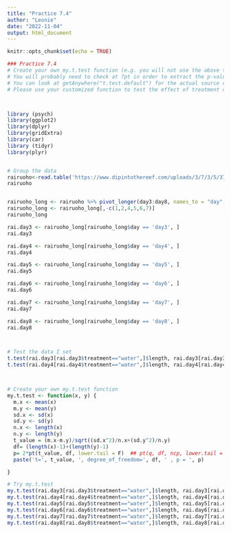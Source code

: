 ```yaml
---
title: "Practice 7.4"
author: "Leonie"
date: "2022-11-04"
output: html_document
---
```


```r
knitr::opts_chunk$set(echo = TRUE)
```

```r


### Practice 7.4 
# Create your own my.t.test function (e.g. you will not use the above t.test function but you will code your own function).
# You will probably need to check at ?pt in order to extract the p-value.
# You can look at getAnywhere("t.test.default") for the actual source code of the t.test function.
# Please use your customized function to test the effect of treatment on length at various days in the rairuoho dataset.Interpret.



library (psych)
library(ggplot2)
library(dplyr)
library(gridExtra)
library(car)
library (tidyr)
library(plyr)


# Group the data
rairuoho<-read.table('https://www.dipintothereef.com/uploads/3/7/3/5/37359245/rairuoho.txt', header=T, sep='\t', dec='.') 
rairuoho


rairuoho_long <- rairuoho %>% pivot_longer(day3:day8, names_to = "day", values_to = "length")
rairuoho_long <- rairuoho_long[,-c(1,2,4,5,6,7)]
rairuoho_long

rai.day3 <- rairuoho_long[rairuoho_long$day == 'day3', ] 
rai.day3

rai.day4 <- rairuoho_long[rairuoho_long$day == 'day4', ] 
rai.day4

rai.day5 <- rairuoho_long[rairuoho_long$day == 'day5', ] 
rai.day5

rai.day6 <- rairuoho_long[rairuoho_long$day == 'day6', ] 
rai.day6

rai.day7 <- rairuoho_long[rairuoho_long$day == 'day7', ] 
rai.day7

rai.day8 <- rairuoho_long[rairuoho_long$day == 'day8', ] 
rai.day8



# Test the data I set
t.test(rai.day3[rai.day3$treatment=="water",]$length, rai.day3[rai.day3$treatment=="nutrient",]$length)
t.test(rai.day4[rai.day4$treatment=="water",]$length, rai.day4[rai.day4$treatment=="nutrient",]$length)



# Create your own my.t.test function
my.t.test <- function(x, y) {
  m.x <- mean(x)
  m.y <- mean(y)
  sd.x <- sd(x)
  sd.y <- sd(y)
  n.x <- length(x)
  n.y <- length(y)
  t_value = (m.x-m.y)/sqrt((sd.x^2)/n.x+(sd.y^2)/n.y)
  df= (length(x)-1)+(length(y)-1)
  p= 2*pt(t_value, df, lower.tail = F)  ## pt(q, df, ncp, lower.tail = TRUE, log.p = FALSE)
  paste('t=', t_value, ', degree_of_freedom=', df, ' , p = ', p)

}

# Try my.t.test
my.t.test(rai.day3[rai.day3$treatment=="water",]$length, rai.day3[rai.day3$treatment=="nutrient",]$length)
my.t.test(rai.day4[rai.day4$treatment=="water",]$length, rai.day4[rai.day4$treatment=="nutrient",]$length)
my.t.test(rai.day5[rai.day5$treatment=="water",]$length, rai.day5[rai.day5$treatment=="nutrient",]$length)
my.t.test(rai.day6[rai.day6$treatment=="water",]$length, rai.day6[rai.day6$treatment=="nutrient",]$length)
my.t.test(rai.day7[rai.day7$treatment=="water",]$length, rai.day7[rai.day7$treatment=="nutrient",]$length)
my.t.test(rai.day8[rai.day8$treatment=="water",]$length, rai.day8[rai.day8$treatment=="nutrient",]$length)


```